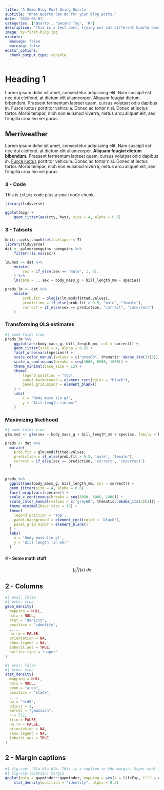```yaml
---
title: 'A Demo Blog Post Using Quarto'
subtitle: "What Quarto can do for your blog posts."
date: '2022-06-01'
categories: ['Quarto', 'Second Tag', 'R']
description: 'This is a test post, trying out out different Quarto document functionalities'
image: my-first-blog.jpg
execute: 
  message: false
  warning: false
editor_options: 
  chunk_output_type: console
---
```


# Heading 1

Lorem ipsum dolor sit amet, consectetur adipiscing elit. Nam suscipit est nec dui eleifend, at dictum elit ullamcorper. Aliquam feugiat dictum bibendum. Praesent fermentum laoreet quam, cursus volutpat odio dapibus in. Fusce luctus porttitor vehicula. Donec ac tortor nisi. Donec at lectus tortor. Morbi tempor, nibh non euismod viverra, metus arcu aliquet elit, sed fringilla urna leo vel purus.

## Merriweather

Lorem ipsum dolor sit amet, consectetur adipiscing elit. Nam suscipit est nec dui eleifend, at dictum elit ullamcorper. **Aliquam feugiat dictum bibendum.** Praesent fermentum laoreet quam, cursus volutpat odio dapibus in. [Fusce luctus](https://github.com/twbs/bootstrap-sass/blob/master/assets/stylesheets/bootstrap/_variables.scss) porttitor vehicula. Donec ac tortor nisi. Donec at lectus tortor. Morbi tempor, nibh non euismod viverra, metus arcu aliquet elit, sed fringilla urna leo vel purus.

### 3 - Code

This is `inline` code plus a small code chunk.

```r
library(tidyverse)

ggplot(mpg) +
    geom_jitter(aes(cty, hwy), size = 4, alpha = 0.5)
```

### 3 - Tabsets

```r
knitr::opts_chunk$set(collapse = T)
library(tidyverse)
dat <- palmerpenguins::penguins %>%
    filter(!is.na(sex))

lm.mod <- dat %>%
    mutate(
        sex = if_else(sex == "male", 1, 0),
    ) %>%
    lm(data = ., sex ~ body_mass_g + bill_length_mm + species)

preds_lm <- dat %>%
    mutate(
        prob.fit = plogis(lm.mod$fitted.values),
        prediction = if_else(prob.fit > 0.5, "male", "female"),
        correct = if_else(sex == prediction, "correct", "incorrect")
    )
```

::: panel-tabset
### Transforming OLS estimates

```r
#| code-fold: true
preds_lm %>%
    ggplot(aes(body_mass_g, bill_length_mm, col = correct)) +
    geom_jitter(size = 4, alpha = 0.6) +
    facet_wrap(vars(species)) +
    scale_color_manual(values = c("grey60", thematic::okabe_ito(3)[3])) +
    scale_x_continuous(breaks = seq(3000, 6000, 1000)) +
    theme_minimal(base_size = 12) +
    theme(
        legend.position = "top",
        panel.background = element_rect(color = "black"),
        panel.grid.minor = element_blank()
    ) +
    labs(
        x = "Body mass (in g)",
        y = "Bill length (in mm)"
    )
```

### Maximizing likelihood

```r
#| code-fold: true
glm.mod <- glm(sex ~ body_mass_g + bill_length_mm + species, family = binomial, data = dat)

preds <- dat %>% 
  mutate(
    prob.fit = glm.mod$fitted.values,
    prediction = if_else(prob.fit > 0.5, 'male', 'female'),
    correct = if_else(sex == prediction, 'correct', 'incorrect')
  )


preds %>% 
  ggplot(aes(body_mass_g, bill_length_mm, col = correct)) +
  geom_jitter(size = 4, alpha = 0.6) +
  facet_wrap(vars(species)) +
  scale_x_continuous(breaks = seq(3000, 6000, 1000)) +
  scale_color_manual(values = c('grey60', thematic::okabe_ito(3)[3])) +
  theme_minimal(base_size = 10) +
  theme(
    legend.position = 'top', 
    panel.background = element_rect(color = 'black'),
    panel.grid.minor = element_blank()
  ) +
  labs(
    x = 'Body mass (in g)',
    y = 'Bill length (in mm)'
  )
```
:::

#### 4 - Some math stuff

$$
\int_0^1 f(x) \ dx
$$

## 2 - Columns

::: {layout="[[1,1]]"}
```r
#| eval: false
#| echo: true
geom_density(
  mapping = NULL,
  data = NULL,
  stat = "density",
  position = "identity",
  ...,
  na.rm = FALSE,
  orientation = NA,
  show.legend = NA,
  inherit.aes = TRUE,
  outline.type = "upper"
)
```

```r
#| eval: false
#| echo: true
stat_density(
  mapping = NULL,
  data = NULL,
  geom = "area",
  position = "stack",
  ...,
  bw = "nrd0",
  adjust = 1,
  kernel = "gaussian",
  n = 512,
  trim = FALSE,
  na.rm = FALSE,
  orientation = NA,
  show.legend = NA,
  inherit.aes = TRUE
)
```
:::

## 2 - Margin captions

```r
#| fig-cap: "Bla bla bla. This is a caption in the margin. Super cool isn't it?"
#| fig-cap-location: margin
ggplot(data = gapminder::gapminder, mapping = aes(x = lifeExp, fill = continent)) +
    stat_density(position = "identity", alpha = 0.5)
```
